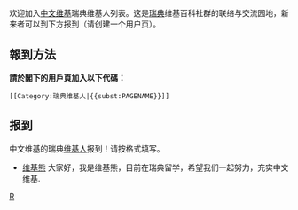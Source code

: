 {{各地维基人}}
欢迎加入[[中文维基|中文维基]]瑞典维基人列表。这是[[瑞典|瑞典]]维基百科社群的联络与交流园地，新来者可以到下方报到（请创建一个用户页）。

==報到方法==
'''請於閣下的用戶頁加入以下代碼：'''

<code><nowiki>[[Category:瑞典维基人|{{subst:PAGENAME}}]]</nowiki></code>

==报到==
中文维基的瑞典[[Wikipedia:维基人|维基人]]报到！请按格式填写。

* [[User:维基熊|维基熊]] 大家好，我是维基熊，目前在瑞典留学，希望我们一起努力，充实中文维基.

[[category:欧洲维基人|R]]